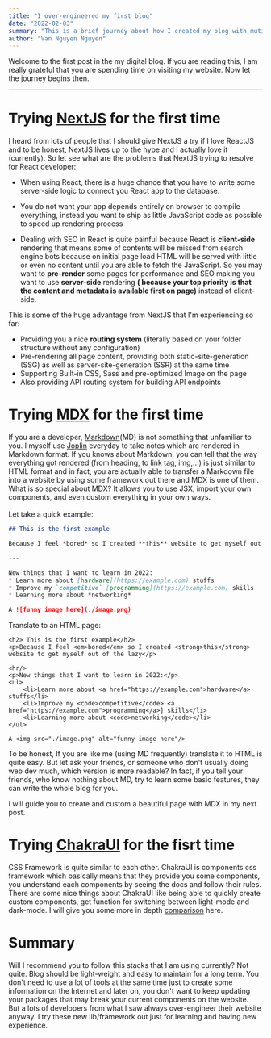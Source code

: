 ```yaml
---
title: "I over-engineered my first blog"
date: "2022-02-03"
summary: "This is a brief journey about how I created my blog with mutiple technologies (NextJS, ChakaUI, MDX,...)"
author: "Van Nguyen Nguyen"
---
```


Welcome to the first post in the my digital blog. If you are reading this, I am really grateful that you are spending time on visiting my website. Now let the journey begins then.

---

# Trying [NextJS](https://nextjs.org/) for the first time

I heard from lots of people that I should give NextJS a try if I love ReactJS and to be 
honest, NextJS lives up to the hype and I actually love it (currently). So let see what 
are the problems that NextJS trying to resolve for React developer:  

* When using React, there is a huge chance that you have to write some server-side logic to connect
you React app to the database.

* You do not want your app depends entirely on browser to compile everything, instead you want to ship as little JavaScript code as possible
to speed up rendering process

* Dealing with SEO in React is quite painful because React is **client-side** rendering that means some of
contents will be missed from search engine bots because on initial page load HTML will be served with little
or even no content until you are able to fetch the JavaScript. So you may want to **pre-render** some pages for performance
and SEO making you want to use **server-side** rendering **( because your top priority is that the content and metadata is available first
on page)** instead of client-side.


This is some of the huge advantage from NextJS that I'm experiencing so far:  

* Providing you a nice **routing system** (literally based on your folder structure without any configuration) 
* Pre-rendering all page content, providing both static-site-generation (SSG) as well as server-site-generation
(SSR) at the same time
* Supporting Built-in CSS, Sass and pre-optimized Image on the page 
* Also providing API routing system for building API endpoints

# Trying [MDX](https://mdxjs.com/) for the first time

If you are a developer, [Markdown](https://www.markdownguide.org/)(MD) is not something that unfamiliar to you. I myself use [Joplin](https://github.com/laurent22/joplin) 
everyday to take notes which are rendered in Markdown format. If you knows about Markdown, you can tell that the way 
everything got rendered (from heading, to link tag, img,...) is just similar to HTML format and in fact, you are actually
able to transfer a Markdown file into a website by using some framework out there and MDX is one of them.
<br/>
What is so special about MDX? It allows you to use JSX, import your own components, and even custom everything in your own ways.  
<br/>
Let take a quick example:

```markdown
## This is the first example

Because I feel *bored* so I created **this** website to get myself out of the lazy

---

New things that I want to learn in 2022:
* Learn more about [hardware](https://example.com) stuffs
* Improve my `competitive` [programming](https://example.com) skills
* Learning more about *networking*

A ![funny image here](./image.png)
```

Translate to an HTML page:


```markup
<h2> This is the first example</h2>
<p>Because I feel <em>bored</em> so I created <strong>this</strong> website to get myself out of the lazy</p>

<hr/>
<p>New things that I want to learn in 2022:</p>
<ul>
    <li>Learn more about <a href="https://example.com">hardware</a> stuffs</li>
    <li>Improve my <code>competitive</code> <a href="https://example.com">programming</a>] skills</li>
    <li>Learning more about <code>networking</code></li>
</ul>

A <img src="./image.png" alt="funny image here"/>
```
To be honest, If you are like me (using MD frequently) translate it to HTML is quite easy. But let ask
your friends, or someone who don't usually doing web dev much, which version is more readable?
In fact, if you tell your friends, who know nothing about MD, try to learn some basic features, they can 
write the whole blog for you.
<br/>

I will guide you to create and custom a beautiful page with MDX in my next post. 

# Trying [ChakraUI](https://chakra-ui.com/) for the fisrt time

CSS Framework is quite similar to each other.
ChakraUI is components css framework which basically means that
they provide you some components, you understand each components by seeing the docs and follow their rules. There are some nice things
about ChakraUI like being able to quickly create custom components, get function for switching between light-mode and dark-mode. 
I will give you some more in depth [comparison](https://chakra-ui.com/docs/comparison) here.

# Summary
Will I recommend you to follow this stacks that I am using currently? Not quite. Blog should be light-weight and easy to maintain for a long term.
You don't need to use a lot of tools at the same time just to create some information on the Internet and later on, you don't want to keep updating
your packages that may break your current components on the website. 
<br/>
But a lots of developers from what I saw always over-engineer their website anyway. I try these new lib/framework out just for learning and having new experience.





